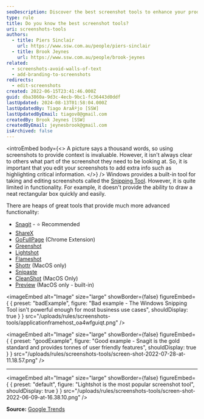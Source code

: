 ```yaml
---
seoDescription: Discover the best screenshot tools to enhance your productivity and communication!
type: rule
title: Do you know the best screenshot tools?
uri: screenshots-tools
authors:
  - title: Piers Sinclair
    url: https://www.ssw.com.au/people/piers-sinclair
  - title: Brook Jeynes
    url: https://www.ssw.com.au/people/brook-jeynes
related:
  - screenshots-avoid-walls-of-text
  - add-branding-to-screenshots
redirects:
  - edit-screenshots
created: 2022-06-15T23:41:46.000Z
guid: dba3860a-9d3c-4ecb-9bc1-fc36443d0ddf
lastUpdated: 2024-08-13T01:58:04.000Z
lastUpdatedBy: Tiago AraÃºjo [SSW]
lastUpdatedByEmail: tiagov8@gmail.com
createdBy: Brook Jeynes [SSW]
createdByEmail: jeynesbrook@gmail.com
isArchived: false
---
```


<introEmbed
  body={<>
A picture says a thousand words, so using screenshots to provide context is invaluable. However, it isn't always clear to others what part of the screenshot they need to be looking at. So, it is important that you edit your screenshots to add extra info such as highlighting critical information.
  </>}
/>
Windows provides a built-in tool for taking and editing screenshots called the [Snipping Tool](https://support.microsoft.com/en-AU/windows/use-snipping-tool-to-capture-screenshots-00246869-1843-655f-f220-97299b865f6b). However, it is quite limited in functionality. For example, it doesn't provide the ability to draw a neat rectangular box quickly and easily.

There are heaps of great tools that provide much more advanced functionality:

* [Snagit](https://www.techsmith.com/screen-capture.html) - ⭐ Recommended
* [ShareX](https://getsharex.com)
* [GoFullPage](https://chrome.google.com/webstore/detail/gofullpage-full-page-scre/fdpohaocaechififmbbbbbknoalclacl) (Chrome Extension)
* [Greenshot](https://getgreenshot.org)
* [Lightshot](https://app.prntscr.com/en/index.html)
* [Flameshot](https://flameshot.org)
* [Shottr](https://shottr.cc) (MacOS only)
* [Snipaste](https://www.snipaste.com/)
* [CleanShot](https://cleanshot.com) (MacOS Only)
* [Preview](https://support.apple.com/en-au/guide/preview/welcome/mac) (MacOS only - built-in)

<imageEmbed
  alt="Image"
  size="large"
  showBorder={false}
  figureEmbed={ {
    preset: "badExample",
    figure: "Bad example - The Windows Snipping Tool isn't powerful enough for most business use cases",
    shouldDisplay: true
  } }
  src="/uploads/rules/screenshots-tools/applicationframehost_oa4wfguiqt.png"
/>

<imageEmbed
  alt="Image"
  size="large"
  showBorder={false}
  figureEmbed={ {
    preset: "goodExample",
    figure: "Good example - Snagit is the gold standard and provides tonnes of user friendly features",
    shouldDisplay: true
  } }
  src="/uploads/rules/screenshots-tools/screen-shot-2022-07-28-at-11.18.57.png"
/>

---


<imageEmbed
  alt="Image"
  size="large"
  showBorder={false}
  figureEmbed={ {
    preset: "default",
    figure: "Lightshot is the most popular screenshot tool",
    shouldDisplay: true
  } }
  src="/uploads/rules/screenshots-tools/screen-shot-2022-06-09-at-16.38.10.png"
/>

**Source:** [Google Trends](https://trends.google.com.au/trends/explore?q=screenshot%20snagit,screenshot%20lightshot,screenshot%20sharex,screenshot%20greenshot,screenshot%20fullshot)
